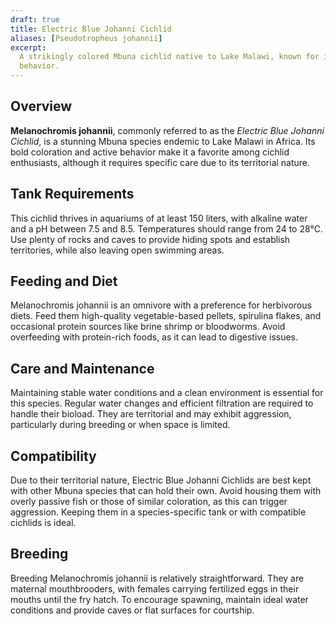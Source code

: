 ```yaml
---
draft: true
title: Electric Blue Johanni Cichlid
aliases: [Pseudotropheus johannii]
excerpt:
  A strikingly colored Mbuna cichlid native to Lake Malawi, known for its vibrant blue and black stripes and territorial
  behavior.
---
```


## Overview

**Melanochromis johannii**, commonly referred to as the _Electric Blue Johanni Cichlid_, is a stunning Mbuna species
endemic to Lake Malawi in Africa. Its bold coloration and active behavior make it a favorite among cichlid enthusiasts,
although it requires specific care due to its territorial nature.

## Tank Requirements

This cichlid thrives in aquariums of at least 150 liters, with alkaline water and a pH between 7.5 and 8.5. Temperatures
should range from 24 to 28°C. Use plenty of rocks and caves to provide hiding spots and establish territories, while
also leaving open swimming areas.

## Feeding and Diet

Melanochromis johannii is an omnivore with a preference for herbivorous diets. Feed them high-quality vegetable-based
pellets, spirulina flakes, and occasional protein sources like brine shrimp or bloodworms. Avoid overfeeding with
protein-rich foods, as it can lead to digestive issues.

## Care and Maintenance

Maintaining stable water conditions and a clean environment is essential for this species. Regular water changes and
efficient filtration are required to handle their bioload. They are territorial and may exhibit aggression, particularly
during breeding or when space is limited.

## Compatibility

Due to their territorial nature, Electric Blue Johanni Cichlids are best kept with other Mbuna species that can hold
their own. Avoid housing them with overly passive fish or those of similar coloration, as this can trigger aggression.
Keeping them in a species-specific tank or with compatible cichlids is ideal.

## Breeding

Breeding Melanochromis johannii is relatively straightforward. They are maternal mouthbrooders, with females carrying
fertilized eggs in their mouths until the fry hatch. To encourage spawning, maintain ideal water conditions and provide
caves or flat surfaces for courtship.
